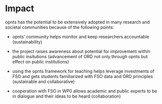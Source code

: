 # Impact 

<!-- **Instructions**
Please address these specific points:

- How sustainable is the proposed project inside the ETH Domain?

- To what extent will the planned project substantially advance the ORD
  field, or solve a critical outstanding problem in the targeted
  field(s)?

- To what extent does the proposal support a collaborative approach,
  involving significant synergies, complementarities, or/and scientific
  added-value to achieve its objectives? -->

opnts has the potential to be extensively adopted in many research and societal communities because of the following points: 

- opnts' community helps monitor and keep researchers accountable (sustainability)

- the project raises awareness about potential for improvement within public insitutions (advancement of ORD not only through opnts but effect on public institutions)

- using the opnts framework for teaching helps leverage investments of FSO and gets students familiarized with FSO data and ORD principles (sustainable and collaborative)

- cooperation with FSO in WP0 allows academic and public experts to be in dialogue and their ideas to be heard (collaboration)

